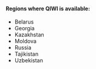 <Cut title="Only certain countries">

#### Regions where QIWI is available:

- Belarus
- Georgia
- Kazakhstan
- Moldova
- Russia
- Tajikistan
- Uzbekistan

</Cut>
